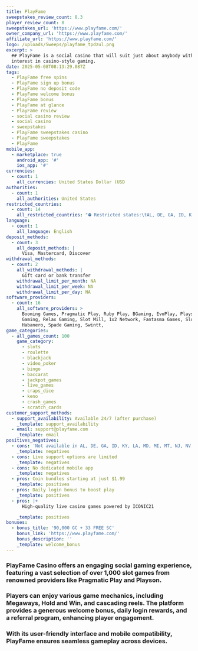 ```yaml
---
title: PlayFame
sweepstakes_review_count: 8.3
player_review_count: 8
sweepstakes_url: 'https://www.playfame.com/'
owner_company_url: 'https://www.playfame.com/'
affiliate_url: 'https://www.playfame.com/'
logo: /uploads/Sweeps/playfame_tpdzul.png
excerpt: >
  ## PlayFame is a social casino that will suit just about anybody with an
  interest in casino-style gaming.
date: 2025-05-08T08:13:29.087Z
tags:
  - PlayFame free spins
  - PlayFame sign up bonus
  - PlayFame no deposit code
  - PlayFame welcome bonus
  - PlayFame bonus
  - PlayFame at glance
  - PlayFame review
  - social casino review
  - social casino
  - sweepstakes
  - PlayFame sweepstakes casino
  - PlayFame sweepstakes
  - PlayFame
mobile_app:
  - marketplace: true
    android_app: '#'
    ios_app: '#'
currencies:
  - count: 1
    all_currencies: United States Dollar (USD
authorities:
  - count: 1
    all_authorities: United States
restricted_countries:
  - count: 14
    all_restricted_countries: "⛔️ Restricted states:\tAL, DE, GA, ID, KY, LA, MD, MI, MT, NJ, NV, OH, WA, WV"
language:
  - count: 1
    all_language: English
deposit_methods:
  - count: 3
    all_deposit_methods: |
      Visa, Mastercard, Discover 
withdrawal_methods:
  - count: 2
    all_withdrawal_methods: |
      Gift card or bank transfer 
    withdrawal_limit_per_month: NA
    withdrawal_limit_per_week: NA
    withdrawal_limit_per_day: NA
software_providers:
  - count: 16
    all_software_providers: >
      Booming Games, Pragmatic Play, Ruby Play, BGaming, EvoPlay, Playson, 3Oaks
      Gaming, Relax Gaming, Slot Mill, 1x2 Network, Fantasma Games, Slotopia,
      Habanero, Spade Gaming, Swintt,
game_categories:
  - all_games_count: 100
    game_category:
      - slots
      - roulette
      - blackjack
      - video_poker
      - bingo
      - baccarat
      - jackpot_games
      - live_games
      - craps_dice
      - keno
      - crash_games
      - scratch_cards
customer_support_methods:
  - support_availability: Available 24/7 (after purchase)
    _template: support_availability
  - email: support@playfame.com
    _template: email
positives_negatives:
  - cons: 'Not available in AL, DE, GA, ID, KY, LA, MD, MI, MT, NJ, NV, OH, WA, or WV'
    _template: negatives
  - cons: Live support options are limited
    _template: negatives
  - cons: No dedicated mobile app
    _template: negatives
  - pros: Coin bundles starting at just $1.99
    _template: positives
  - pros: Daily login bonus to boost play
    _template: positives
  - pros: |+
      High-quality live casino games powered by ICONIC21

    _template: positives
bonuses:
  - bonus_title: '90,000 GC + 33 FREE SC'
    bonus_link: 'https://www.playfame.com/'
    bonus_description: ''
    _template: welcome_bonus
---
```


### PlayFame Casino offers an engaging social gaming experience, featuring a vast selection of over 1,000 slot games from renowned providers like Pragmatic Play and Playson.

### Players can enjoy various game mechanics, including Megaways, Hold and Win, and cascading reels. The platform provides a generous welcome bonus, daily login rewards, and a referral program, enhancing player engagement.

### With its user-friendly interface and mobile compatibility, PlayFame ensures seamless gameplay across devices.
